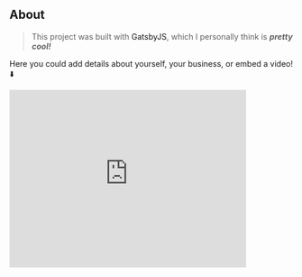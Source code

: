 ## About

> This project was built with <span class="contact-link"><a hef="https://www.gatsbyjs.org/">GatsbyJS</a></span>, which I personally think is **_pretty cool!_**

Here you could add details about yourself, your business, or embed a video! ⬇️

<iframe width="420" height="315" src="https://www.youtube.com/embed/vcmjDPDOk7c" frameborder="0" allow="accelerometer; autoplay; encrypted-media; gyroscope; picture-in-picture" allowfullscreen></iframe>
